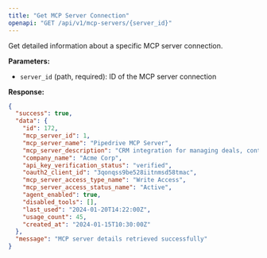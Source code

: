 ```yaml
---
title: "Get MCP Server Connection"
openapi: "GET /api/v1/mcp-servers/{server_id}"
---
```


Get detailed information about a specific MCP server connection.

**Parameters:**

- `server_id` (path, required): ID of the MCP server connection

**Response:**

```json
{
  "success": true,
  "data": {
    "id": 172,
    "mcp_server_id": 1,
    "mcp_server_name": "Pipedrive MCP Server",
    "mcp_server_description": "CRM integration for managing deals, contacts, and activities",
    "company_name": "Acme Corp",
    "api_key_verification_status": "verified",
    "oauth2_client_id": "3qonqss9be528iitnmsd58tmac",
    "mcp_server_access_type_name": "Write Access",
    "mcp_server_access_status_name": "Active",
    "agent_enabled": true,
    "disabled_tools": [],
    "last_used": "2024-01-20T14:22:00Z",
    "usage_count": 45,
    "created_at": "2024-01-15T10:30:00Z"
  },
  "message": "MCP server details retrieved successfully"
}
```
